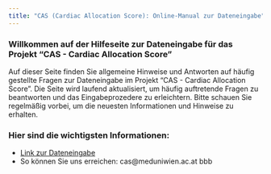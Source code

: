 ```yaml
---
title: "CAS (Cardiac Allocation Score): Online-Manual zur Dateneingabe"
---
```


### **Willkommen auf der Hilfeseite zur Dateneingabe für das Projekt "CAS - Cardiac Allocation Score"**

Auf dieser Seite finden Sie allgemeine Hinweise und Antworten auf häufig gestellte Fragen zur Dateneingabe im Projekt "CAS - Cardiac Allocation Score". Die Seite wird laufend aktualisiert, um häufig auftretende Fragen zu beantworten und das Eingabeprozedere zu erleichtern. Bitte schauen Sie regelmäßig vorbei, um die neuesten Informationen und Hinweise zu erhalten.

### Hier sind die wichtigsten Informationen:

-   [Link zur Dateneingabe](https://txregister.terraconnect.de/empfaenger)
-   So können Sie uns erreichen: cas\@meduniwien.ac.at bbb
